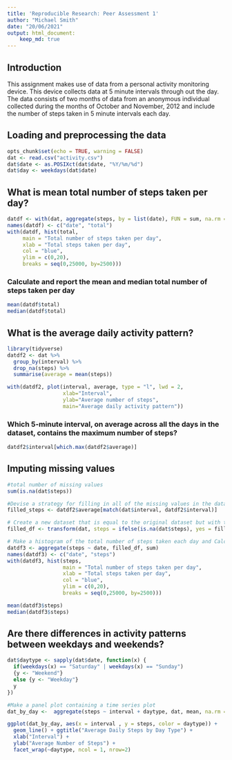 ---
title: 'Reproducible Research: Peer Assessment 1'
author: "Michael Smith"
date: "20/06/2021"
output: html_document:
    keep_md: true
---
## Introduction
This assignment makes use of data from a personal activity monitoring device. This device collects
data at 5 minute intervals through out the day. The data consists of two months of data from an 
anonymous individual collected during the months of October and November, 2012 and include the 
number of steps taken in 5 minute intervals each day.

## Loading and preprocessing the data
```{r loading, echo=TRUE, warning=FALSE}
opts_chunk$set(echo = TRUE, warning = FALSE)
dat <- read.csv("activity.csv")
dat$date <- as.POSIXct(dat$date, "%Y/%m/%d")
dat$day <- weekdays(dat$date)
```

## What is mean total number of steps taken per day?
```{r spd}
datdf <- with(dat, aggregate(steps, by = list(date), FUN = sum, na.rm = TRUE))
names(datdf) <- c("date", "total")
with(datdf, hist(total,
     main = "Total number of steps taken per day",
     xlab = "Total steps taken per day",
     col = "blue",
     ylim = c(0,20),
     breaks = seq(0,25000, by=2500)))
```
### Calculate and report the mean and median total number of steps taken per day
```{r steps}
mean(datdf$total)
median(datdf$total)
```

## What is the average daily activity pattern?
```{r activity}
library(tidyverse)
datdf2 <- dat %>% 
  group_by(interval) %>%
  drop_na(steps) %>%
  summarise(average = mean(steps))

with(datdf2, plot(interval, average, type = "l", lwd = 2,
                  xlab="Interval",
                  ylab="Average number of steps",
                  main="Average daily activity pattern"))

```
### Which 5-minute interval, on average across all the days in the dataset, contains the maximum number of steps?
```{r}
datdf2$interval[which.max(datdf2$average)]
```

## Imputing missing values
```{r NA}
#total number of missing values
sum(is.na(dat$steps))

#Devise a strategy for filling in all of the missing values in the dataset.
filled_steps <- datdf2$average[match(dat$interval, datdf2$interval)]

# Create a new dataset that is equal to the original dataset but with the missing data filled in
filled_df <- transform(dat, steps = ifelse(is.na(dat$steps), yes = filled_steps, no = dat$steps))

# Make a histogram of the total number of steps taken each day and Calculate and report the mean and median total number of steps taken per day.
datdf3 <- aggregate(steps ~ date, filled_df, sum)
names(datdf3) <- c("date", "steps")
with(datdf3, hist(steps,
                  main = "Total number of steps taken per day",
                  xlab = "Total steps taken per day",
                  col = "blue",
                  ylim = c(0,20),
                  breaks = seq(0,25000, by=2500)))

mean(datdf3$steps)
median(datdf3$steps)
```

## Are there differences in activity patterns between weekdays and weekends?
```{r week}
dat$daytype <- sapply(dat$date, function(x) {
  if(weekdays(x) == "Saturday" | weekdays(x) == "Sunday")
  {y <- "Weekend"}
  else {y <- "Weekday"}
  y
})

#Make a panel plot containing a time series plot
dat_by_day <-  aggregate(steps ~ interval + daytype, dat, mean, na.rm = TRUE)

ggplot(dat_by_day, aes(x = interval , y = steps, color = daytype)) + 
  geom_line() + ggtitle("Average Daily Steps by Day Type") + 
  xlab("Interval") + 
  ylab("Average Number of Steps") +
  facet_wrap(~daytype, ncol = 1, nrow=2)
```